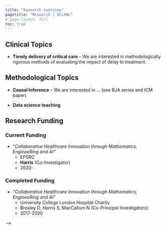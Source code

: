 ```yaml
---
title: "Research overview"
pagetitle: "Research | UCLHAL"
# page-layout: full
toc: true
---
```


## Clinical Topics


- **Timely delivery of critical care** – We are interested in methodologically rigorous methods of evaluating the impact of delay to treatment.

## Methodological Topics

- **Causal Inference** – We are interested in ... (see BJA series and ICM paper)

- **Data science teaching** 



## Research Funding

### Current Funding

- *"Collaborative Healthcare Innovation through Mathematics, EngineeRing and AI"*
    - EPSRC
    - **Harris** (Co-Investigator)
    - 2020-


### Completed Funding

- *"Collaborative Healthcare Innovation through Mathematics, EngineeRing and AI"*
    - University College London Hospital Charity
    - Brealey D, *Harris S*, MacCallum N (Co-Principal Investigators): 
    - 2017-2020
    
<!-- ### Pending Funding -->

 -->